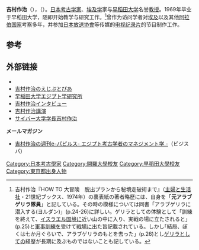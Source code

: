 {{Infobox writer 
|name      = 吉村作治
|image     = 
|caption   = 
|birth_date = 1943年2月1日
|birth_place= [[東京都|東京都]]
|death_date = 
|death_place= 
|nationality = [[File:Flag_of_Japan.svg|22px]]日本
|occupation= [[埃及学|埃及学]]家与[[考古学家|考古学家]]
|influences =
|influenced = 
}}
'''吉村作治'''（{{lang-ja|吉村作治}}），（{{bd|1943年|2月1日|||Yoshimura Sakuji}}）。[[日本|日本]][[考古学家|考古学家]]、[[埃及学|埃及学]]家与[[早稻田大学|早稻田大学]]名誉[[教授|教授]]。1969年毕业于早稻田大学，随即开始教学与研究工作。<ref>吉村作治『HOW TO 大冒険　脱出プランから秘境走破術まで』（[[主婦と生活社|主婦と生活社]]・21世紀ブックス、1974年）の裏表紙の著者略歴には、自身を「'''元アラブゲリラ隊員'''」と記している。その時の模様については同書「アラブゲリラに潜入する(ヨルダン)」(p.24-26)に詳しい。ゲリラとしての体験として「訓練を終えて、[[イスラエル|イスラエル]][[国境|国境]]に近い山の中に入り、実戦の場に立たされると」(p.25)と[[軍事訓練|軍事訓練]]を受けて[[戦場|戦場]]に出た旨記載されている。しかし｢結局、ぼくは七か月ぐらいで、アラブゲリラのもとを去った」(p.26)とし[[ゲリラ|ゲリラ]]としての経歴が長期に及ぶものではないことも記している。</ref>曾作为访问学者对[[埃及|埃及]]以及其他[[阿拉伯|阿拉伯]][[国家|国家]]考察多年，并参加[[日本放送协會|日本放送协會]]等传媒的[[电视|电视]][[纪录片|纪录片]]的节目制作工作。

== 参考 ==
{{reflist}}

== 外部链接 ==
* {{Twitter|SakujiYoshimura|吉村作治}}
* [https://web.archive.org/web/20120105105838/http://www.egypt.co.jp/index.html 吉村作治のえじぷとぴあ]
* [http://www.waseda.jp/prj-egypt/index-j.html 早稲田大学エジプト学研究所] {{Wayback|url=http://www.waseda.jp/prj-egypt/index-j.html |date=20200925065859 }}
* [https://web.archive.org/web/20130515195317/http://doraku.asahi.com/hito/interview/html/070215.html 吉村作治インタビュー]
* [https://web.archive.org/web/20130117175925/http://www.speakers.jp/instructors/detail/46 吉村作治講演]
* [https://web.archive.org/web/20130615053832/http://www.cyber-u.ac.jp/faculty/heritage/teacher/yoshimura_sakuji.html サイバー大学学長吉村作治]
'''メールマガジン'''
* [https://biz-spice.jp/detail/1021/1164/index.html 吉村作治の週刊e-パピルス- エジプト考古学者のマネジメント学 -]{{dead link|date=2017年12月 |bot=InternetArchiveBot |fix-attempted=yes }}（ビジスパ）

{{Authority control}}
{{DEFAULTSORT:Yoshimura Sakuji}}
[[Category:日本考古學家|Category:日本考古學家]]
[[Category:開羅大學校友|Category:開羅大學校友]]
[[Category:早稻田大學校友|Category:早稻田大學校友]]
[[Category:東京都出身人物|Category:東京都出身人物]]